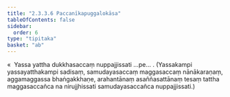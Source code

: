 ```yaml
---
title: "2.3.3.6 Paccanīkapuggalokāsa"
tableOfContents: false
sidebar:
  order: 6
type: "tipitaka"
basket: "ab"
---
```



<DynamicBreadcrumb />

<Division number="152">

<Paragraph number="734">
«  Yassa yattha dukkhasaccaṃ nuppajjissati …pe… .
</Paragraph>

<Paragraph number="735">
(Yassakampi yassayatthakampi sadisaṃ, samudayasaccaṃ maggasaccaṃ nānākaraṇaṃ, aggamaggassa bhaṅgakkhaṇe, arahantānaṃ asaññasattānaṃ tesaṃ tattha maggasaccañca na nirujjhissati samudayasaccañca nuppajjissati.)
</Paragraph>
</Division>